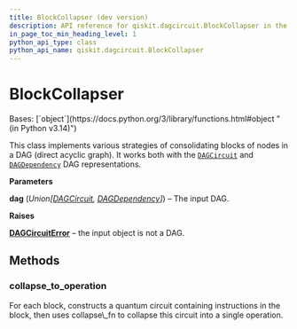 ```yaml
---
title: BlockCollapser (dev version)
description: API reference for qiskit.dagcircuit.BlockCollapser in the dev version of qiskit
in_page_toc_min_heading_level: 1
python_api_type: class
python_api_name: qiskit.dagcircuit.BlockCollapser
---
```


# BlockCollapser

<Class id="qiskit.dagcircuit.BlockCollapser" isDedicatedPage={true} github="https://github.com/Qiskit/qiskit/tree/main/qiskit/dagcircuit/collect_blocks.py#L340-L407" signature="qiskit.dagcircuit.BlockCollapser(dag)" modifiers="class">
  Bases: [`object`](https://docs.python.org/3/library/functions.html#object "(in Python v3.14)")

  This class implements various strategies of consolidating blocks of nodes in a DAG (direct acyclic graph). It works both with the [`DAGCircuit`](qiskit.dagcircuit.DAGCircuit "qiskit.dagcircuit.DAGCircuit") and [`DAGDependency`](qiskit.dagcircuit.DAGDependency "qiskit.dagcircuit.DAGDependency") DAG representations.

  **Parameters**

  **dag** (*Union\[*[*DAGCircuit*](qiskit.dagcircuit.DAGCircuit "qiskit.dagcircuit.DAGCircuit")*,* [*DAGDependency*](qiskit.dagcircuit.DAGDependency "qiskit.dagcircuit.DAGDependency")*]*) – The input DAG.

  **Raises**

  [**DAGCircuitError**](dagcircuit#qiskit.dagcircuit.DAGCircuitError "qiskit.dagcircuit.DAGCircuitError") – the input object is not a DAG.

  ## Methods

  ### collapse\_to\_operation

  <Function id="qiskit.dagcircuit.BlockCollapser.collapse_to_operation" github="https://github.com/Qiskit/qiskit/tree/main/qiskit/dagcircuit/collect_blocks.py#L358-L407" signature="collapse_to_operation(blocks, collapse_fn)">
    For each block, constructs a quantum circuit containing instructions in the block, then uses collapse\_fn to collapse this circuit into a single operation.
  </Function>
</Class>

